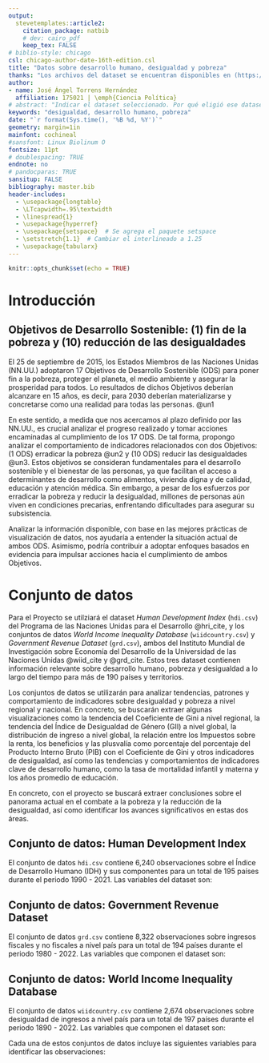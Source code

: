 ```yaml
---
output: 
  stevetemplates::article2:
    citation_package: natbib
    # dev: cairo_pdf
    keep_tex: FALSE
# biblio-style: chicago
csl: chicago-author-date-16th-edition.csl
title: "Datos sobre desarrollo humano, desigualdad y pobreza"
thanks: "Los archivos del dataset se encuentran disponibles en (https://github.com/pptrrns/infoViz/tree/main/dataset)."
author:
- name: José Ángel Torrens Hernández
  affiliation: 175021 | \emph{Ciencia Política}
# abstract: "Indicar el dataset seleccionado. Por qué eligió ese dataset y qué espera obtener de él. Se entrega la descripción del dataset (atributos, longitud, etcétera)."
keywords: "desigualdad, desarrollo humano, pobreza"
date: "`r format(Sys.time(), '%B %d, %Y')`"
geometry: margin=1in
mainfont: cochineal
#sansfont: Linux Biolinum O
fontsize: 11pt
# doublespacing: TRUE
endnote: no
# pandocparas: TRUE
sansitup: FALSE
bibliography: master.bib
header-includes:
  - \usepackage{longtable}
  - \LTcapwidth=.95\textwidth
  - \linespread{1}
  - \usepackage{hyperref}
  - \usepackage{setspace}  # Se agrega el paquete setspace
  - \setstretch{1.1}  # Cambiar el interlineado a 1.25
  - \usepackage{tabularx}
---
```


```r
knitr::opts_chunk$set(echo = TRUE)
```

# Introducción

## Objetivos de Desarrollo Sostenible: (1) fin de la pobreza y (10) reducción de las desigualdades

El 25 de septiembre de 2015, los Estados Miembros de las Naciones Unidas (NN.UU.) adoptaron 17 Objetivos de Desarrollo Sostenible (ODS) para poner fin a la pobreza, proteger el planeta, el medio ambiente y asegurar la prosperidad para todos. Lo resultados de dichos Objetivos deberían alcanzare en 15 años, es decir, para 2030 deberían materializarse y concretarse como una realidad para todas las personas. @un1

En este sentido, a medida que nos acercamos al plazo definido por las NN.UU., es crucial analizar el progreso realizado y tomar acciones encaminadas al cumplimiento de los 17 ODS. De tal forma, propongo analizar el comportamiento de indicadores relacionados con dos Objetivos: (1 ODS) erradicar la pobreza @un2 y (10 ODS) reducir las desigualdades @un3. Estos objetivos se consideran fundamentales para el desarrollo sostenible y el bienestar de las personas, ya que facilitan el acceso a determinantes de desarrollo como alimentos, vivienda digna y de calidad, educación y atención médica. Sin embargo, a pesar de los esfuerzos por erradicar la pobreza y reducir la desigualdad, millones de personas aún viven en condiciones precarias, enfrentando dificultades para asegurar su subsistencia.

Analizar la información disponible, con base en las mejores prácticas de visualización de datos, nos ayudaría a entender la situación actual de ambos ODS. Asimismo, podría contribuir a adoptar enfoques basados en evidencia para impulsar acciones hacia el cumplimiento de ambos Objetivos. 

# Conjunto de datos

Para el Proyecto se utilziará el dataset *Human Development Index* (`hdi.csv`) del Programa de las Naciones Unidas para el Desarrollo @hri_cite, y los conjuntos de datos *World Income Inequality Database* (`wiidcountry.csv`) y *Government Revenue Dataset*  (`grd.csv`), ambos del Instituto Mundial de Investigación sobre Economía del Desarrollo de la Universidad de las Naciones Unidas @wiid_cite y @grd_cite. Estos tres dataset contienen información relevante sobre desarrollo humano, pobreza y desigualdad a lo largo del tiempo para más de 190 países y territorios.

Los conjuntos de datos se utilizarán para analizar tendencias, patrones y comportamiento de indicadores sobre desigualdad y pobreza a nivel regional y nacional. En concreto, se buscarán extraer algunas visualizaciones como la tendencia del Coeficiente de Gini a nivel regional, la tendencia del Índice de Desigualdad de Género (GII) a nivel global, la distribución de ingreso a nivel global, la relación entre los Impuestos sobre la renta, los beneficios y las plusvalía como porcentaje del porcentaje del Producto Interno Bruto (PIB) con el Coeficiente de Gini y otros indicadores de desigualdad, así como las tendencias y comportamientos de indicadores clave de desarrollo humano, como la tasa de mortalidad infantil y materna y los años promedio de educación.

En concreto, con el proyecto se buscará extraer conclusiones sobre el panorama actual en el combate a la pobreza y la reducción de la desigualdad, así como identificar los avances significativos en estas dos áreas.

## Conjunto de datos: Human Development Index

El conjunto de datos `hdi.csv` contiene 6,240 observaciones sobre el Índice de Desarrollo Humano (IDH) y sus componentes para un total de 195 países durante el periodo 1990 - 2021. Las variables del dataset son:

\begin{table}[!htbp] \centering 
  \caption{Variables cdel conjunto de datos \emph{Human Development Index}}
  \label{Variables cdel conjunto de datos Human Development Index}
\begin{tabular}{@{\extracolsep{5pt}}lc} 
\\[-1.8ex]\hline 
\hline \\[-1.8ex] 
\emph{Variable} & \emph{Descripción} \\ 
\hline \\[-1.8ex] 
abr & Tasa de Nacimientos Adolescentes (nacimientos por 1,000 mujeres de 15 a 19 años) \\ 
coef\_ineq & Coeficiente de Desigualdad Humana \\ 
gdi & Índice de Desarrollo de Género \\ 
gii & Índice de Desigualdad de Género \\ 
hdi & Índice de Desarrollo Humano \\ 
hdi\_f & Índice de Desarrollo Humano en mujeres \\ 
hdi\_m & Índice de Desarrollo Humano en hombres \\ 
hdicode & Grupos de países de acuerdo al índice de Desarrollo Humano \\ 
ihdi & Índice de Desarrollo Humano Ajustado por Desigualdad \\ 
ineq\_edu & Desigualdad en educación \\ 
ineq\_inc & Desigualdad en ingresos \\ 
le & Esperanza de vida al nacer \\ 
le\_f & Esperanza de vida al nacer en mujeres \\ 
le\_m & Esperanza de vida al nacer en hombres \\ 
mmr & Tasa de Mortalidad Materna (muertes por 100,000 nacidos vivos) \\ 
mys & Años promedio de escolarización \\ 
mys\_f & Años promedio de escolarización en mujeres \\ 
mys\_m & Años promedio de escolarización en hombres \\ 
pr\_f & Porcentaje de asientos en el Parlamento ocupados por mujeres \\ 
pr\_m & Porcentaje de asientos en el Parlamento ocupados por hombres \\ 
\hline \\[-1.8ex] 
\end{tabular} 
\end{table}

## Conjunto de datos: Government Revenue Dataset

El conjunto de datos `grd.csv` contiene 8,322 observaciones sobre ingresos fiscales y no fiscales a nivel país para un total de 194 países durante el periodo 1980 - 2022. Las variables que componen el dataset son:

\begin{table}[!htbp] \centering 
  \caption{Variables del conjunto de datos \emph{Government Revenue Dataset}}
  \label{Variables cdel conjunto de datos Government Revenue Dataset}
\begin{tabular}{@{\extracolsep{5pt}}lc} 
\\[-1.8ex]\hline 
\hline \\[-1.8ex] 
\emph{Variable} & \emph{Descripción} \\ 
\hline \\[-1.8ex] 
tax\_income & Impuestos sobre ingresos, beneficios y ganancias de capital (TIPCG) \\ 
tax\_indiv & TIPCG para individuos (PIT) \\ 
tax\_corp & TIPCG para corporativos (CIT) \\ 
tax\_payr\_workf & Impuestos totales sobre nóminas \\ 
tax\_property & Impuestos totales sobre propiedad \\ 
tax\_g\_s & Impuestos totales sobre bienes y servicios \\ 
vat & Impuestos al Valor Agregado Total \\ 
\hline \\[-1.8ex] 
\end{tabular} 
\end{table}

## Conjunto de datos: World Income Inequality Database

El conjunto de datos ` wiidcountry.csv` contiene 2,674 observaciones sobre desigualdad de ingresos a nivel país para un total de 197 países durante el periodo 1890 - 2022. Las variables que componen el dataset son:

\begin{table}[!htbp] \centering 
  \caption{Variables del conjunto de datos \emph{World Income Inequality Database}} 
  \label{Variables del conjunto de datos World Income Inequality Database}
\begin{tabular}{@{\extracolsep{5pt}}lc} 
\\[-1.8ex]\hline 
\hline \\[-1.8ex] 
\emph{Variable} & \emph{Descripción} \\ 
\hline \\[-1.8ex] 
region\_wb & Región Geográfica (Banco Mundial) \\ 
region\_un & Región Geográfica (Naciones Unidas) \\ 
region\_un\_sub & Subregión Geográfica (Naciones Unidas) \\ 
eu & Pertenencia a la Unión Europea \\ 
g7 & Pertenencia al G7 \\ 
g20 & Pertenencia al G20 \\ 
oecd & Pertenencia a la OCDE \\ 
brics & Pertenencia a los BRICS \\ 
incomegroup & Países por grupo de Ingresos \\ 
population & Población \\ 
shareseries & Serie del Gini B \\ 
giniseries & Serie del Gini A \\ 
gdp & Ingreso medio per cápita (Producto Interno Bruto) \\ 
gini\_std & Coeficiente Gini estandarizado \\ 
gini & Coeficiente Gini \\ 
bottom5 & \% de participación en el ingreso total del país del 5\% peor remunerado \\ 
bottom20 & \% de participación en el ingreso total del país del 20\% peor remunerado \\ 
bottom40 & \% de participación en el ingreso total del país del 40\% peor remunerado \\ 
top5 & \% de participación en el ingreso total del país del 5\% mejor remunerado \\ 
top20 & \% de participación en el ingreso total del país del 20\% mejor remunerado \\ 
middle50 & \% de participación en el ingreso total del país del 50\% de la población \\ 
ginia & Gini Absoluto \\ 
dp1-dp10 & \% de participación en el ingreso total del país por decil \\ 
p1-p100 & \% de participación en el ingreso total del país por percentil \\ 
\hline \\[-1.8ex] 
\end{tabular} 
\end{table} 

Cada una de estos conjuntos de datos incluye las siguientes variables para identificar las observaciones:

\begin{table}[!htbp] \centering 
  \caption{Variables generales de cada conjunto de datos} 
  \label{Variables generales de cada conjunto de datos} 
\begin{tabular}{@{\extracolsep{5pt}}lccc} 
\\[-1.8ex]\hline 
\hline \\[-1.8ex] 
\textbf{identifier} & \textbf{iso3} & \textbf{country} & \textbf{year} \\ 
\hline \\[-1.8ex] 
Identificador de país y año & Código ISO (3 letras) & Nombre del país o territorio & Año \\ 
\hline \\[-1.8ex] 
\end{tabular} 
\end{table}